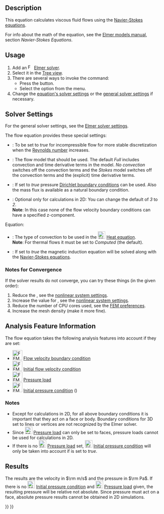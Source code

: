 <languages/>
<translate>

<!--T:4-->
{{Docnav
|[[FEM_EquationStaticCurrent|Static Current Equation]]
|[[FEM_EquationFlux|Flux Equation]]
|[[FEM_Workbench|FEM]]
|IconL=FEM_EquationStaticCurrent.svg
|IconR=FEM_EquationFlux.svg
|IconC=Workbench_FEM.svg
}}

<!--T:1-->
{{GuiCommand
|Name=FEM EquationFlow
|MenuLocation= Solve → Flow Equation
|Workbenches=[[FEM_Workbench|FEM]]
|Version=0.17
|SeeAlso=
}}

==Description== <!--T:26-->

<!--T:2-->
This equation calculates viscous fluid flows using the [https://en.wikipedia.org/wiki/Navier-Stokes_Equations Navier-Stokes equations].

<!--T:10-->
For info about the math of the equation, see the [https://www.elmerfem.org/blog/documentation/ Elmer models manual], section ''Navier-Stokes Equations''.

==Usage== <!--T:11-->

<!--T:12-->
# Add an [[Image:FEM_SolverElmer.svg|16px|link=FEM_SolverElmer#Equations]] [[FEM_SolverElmer#Equations|Elmer solver]].
# Select it in the [[Tree_view|Tree view]].
# There are several ways to invoke the command:
#* Press the {{Button|[[Image:FEM_EquationFlow.svg|16px]] [[FEM_EquationFlow|Flow Equation]]}} button.
#* Select the {{MenuCommand|Solve → [[Image:FEM_EquationFlow.svg|24px]] Flow Equation}} option from the menu.
# Change the [[#Solver_Settings|equation's solver settings]] or the [[FEM_SolverElmer_SolverSettings|general solver settings]] if necessary.

==Solver Settings== <!--T:13-->

<!--T:14-->
For the general solver settings, see the [[FEM_SolverElmer_SolverSettings|Elmer solver settings]].

<!--T:15-->
The flow equation provides these special settings:
* {{PropertyData|Div Discretization}}: To be set to ''true'' for incompressible flow for more stable discretization when the [https://en.wikipedia.org/wiki/Reynolds_number Reynolds number] increases.
* {{PropertyData|Flow Model}}: The flow model that should be used. The default ''Full'' includes convection and time derivative terms in the model. ''No convection'' switches off the convection terms and the ''Stokes'' model switches off the convection terms and the (explicit) time derivative terms.
* {{PropertyData|Gradp Discretization}}: If set to ''true'' pressure [https://en.wikipedia.org/wiki/Dirichlet_boundary_condition Dirichlet boundary conditions] can be used. Also the mass flux is available as a natural boundary condition.
* {{PropertyData|Variable}}: Optional only for calculations in 2D: You can change the default of ''3'' to ''2''.</br>'''Note''': In this case none of the flow velocity boundary conditions can have a specified z-component.

<!--T:21-->
Equation:
* {{PropertyData|Convection}}: The type of convection to be used in the [[Image:FEM_EquationHeat.svg|24px]] [[FEM_EquationHeat|Heat equation]].</br>'''Note''': For thermal flows it must be set to ''Computed'' (the default).
* {{PropertyData|Magnetic Induction}}: If set to ''true'' the magnetic induction equation will be solved along with the [https://en.wikipedia.org/wiki/Navier%E2%80%93Stokes_equations Navier-Stokes equations].

===Notes for Convergence=== <!--T:24-->

<!--T:25-->
If the solver results do not converge, you can try these things (in the given order):
# Reduce the {{PropertyData|Relaxation Factor}}, see the [[FEM_SolverElmer_SolverSettings#Relaxation_Factor|nonlinear system settings]].
# Increase the value for {{PropertyData|Nonlinear Newton After Iterations}}, see the [[FEM_SolverElmer_SolverSettings#Nonlinear_System|nonlinear system settings]].
# Reduce the number of CPU cores used, see the [[FEM_Preferences#Elmer|FEM preferences]].
# Increase the mesh density (make it more fine).

==Analysis Feature Information== <!--T:16-->

<!--T:17-->
The flow equation takes the following analysis features into account if they are set:

<!--T:18-->
* [[Image:FEM_ConstraintFlowVelocity.svg|32px]] [[FEM_ConstraintFlowVelocity|Flow velocity boundary condition]]
* [[Image:FEM_ConstraintInitialFlowVelocity.svg|32px]] [[FEM_ConstraintInitialFlowVelocity|Initial flow velocity condition]]
* [[Image:FEM_ConstraintPressure.svg|32px]] [[FEM_ConstraintPressure|Pressure load]]
* [[Image:FEM_ConstraintInitialPressure.svg|32px]] [[FEM_ConstraintInitialPressure|Initial pressure condition]] ({{Version|0.21}})

===Notes=== <!--T:19-->

<!--T:20-->
* Except for calculations in 2D, for all above boundary conditions it is important that they act on a face or body. Boundary conditions for 3D set to lines or vertices are not recognized by the Elmer solver.
* Since [[Image:FEM_ConstraintPressure.svg|24px]] [[FEM_ConstraintPressure|Pressure load]] can only be set to faces, pressure loads cannot be used for calculations in 2D.
* If there is no [[Image:FEM_ConstraintPressure.svg|24px]] [[FEM_ConstraintPressure|Pressure load]] set, [[Image:FEM_ConstraintInitialPressure.svg|24px]] [[FEM_ConstraintInitialPressure|Initial pressure condition]] will only be taken into account if {{PropertyData|Gradp Discretization}} is set to ''true''.

==Results== <!--T:22-->

<!--T:23-->
The results are the velocity in <math>\rm m/s</math>  and the pressure in <math>\rm Pa</math>. If there is no [[Image:FEM_ConstraintInitialPressure.svg|24px]] [[FEM_ConstraintInitialPressure|Initial pressure condition]] and [[Image:FEM_ConstraintPressure.svg|24px]] [[FEM_ConstraintPressure|Pressure load]] given, the resulting pressure will be relative not absolute. Since pressure must act on a face, absolute pressure results cannot be obtained in 2D simulations.


<!--T:5-->
{{Docnav
|[[FEM_EquationStaticCurrent|Static Current Equation]]
|[[FEM_EquationFlux|Flux Equation]]
|[[FEM_Workbench|FEM]]
|IconL=FEM_EquationStaticCurrent.svg
|IconR=FEM_EquationFlux.svg
|IconC=Workbench_FEM.svg
}}

</translate>
{{FEM Tools navi{{#translation:}}}}
{{Userdocnavi{{#translation:}}}}